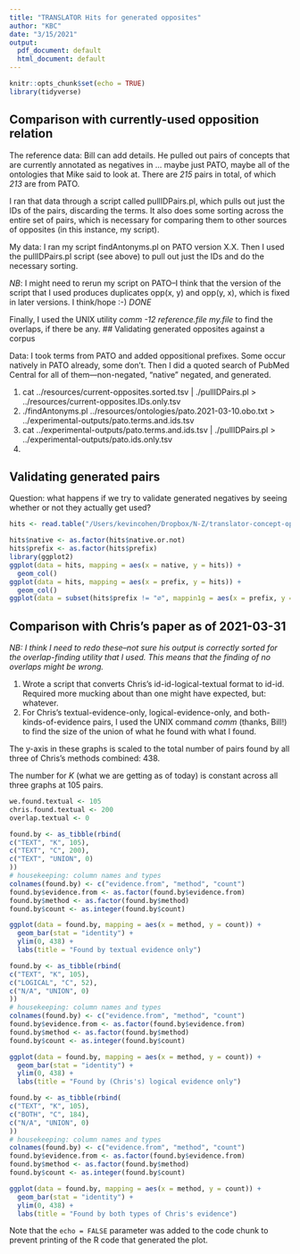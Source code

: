 ```yaml
---
title: "TRANSLATOR Hits for generated opposites"
author: "KBC"
date: "3/15/2021"
output:
  pdf_document: default
  html_document: default
---
```


```r
knitr::opts_chunk$set(echo = TRUE)
library(tidyverse)
```

## Comparison with currently-used opposition relation

The reference data: Bill can add details. He pulled out pairs of concepts that are currently annotated as negatives in ... maybe just PATO, maybe all of the ontologies that Mike said to look at.  There are *215* pairs in total, of which *213* are from PATO.

I ran that data through a script called pullIDPairs.pl, which pulls out just the IDs of the pairs, discarding the terms.  It also does some sorting across the entire set of pairs, which is necessary for comparing them to other sources of opposites (in this instance, my script).

My data: I ran my script findAntonyms.pl on PATO version X.X.  Then I used the pullIDPairs.pl script (see above) to pull out just the IDs and do the necessary sorting.

*NB*: I might need to rerun my script on PATO--I think that the version of the script that I used produces duplicates opp(x, y) and opp(y, x), which is fixed in later versions. I think/hope :-) *DONE*

Finally, I used the UNIX utility _comm -12 reference.file my.file_ to find the overlaps, if there be any. 
## Validating generated opposites against a corpus

Data: I took terms from PATO and added oppositional prefixes.  Some occur natively in PATO already, some don't.  Then I did a quoted search of PubMed Central for all of them---non-negated, "native" negated, and generated.

1. cat ../resources/current-opposites.sorted.tsv | ./pullIDPairs.pl > ../resources/current-opposites.IDs.only.tsv
2. ./findAntonyms.pl ../resources/ontologies/pato.2021-03-10.obo.txt > ../experimental-outputs/pato.terms.and.ids.tsv
3. cat ../experimental-outputs/pato.terms.and.ids.tsv | ./pullIDPairs.pl > ../experimental-outputs/pato.ids.only.tsv
4. 

## Validating generated pairs

Question: what happens if we try to validate generated negatives by seeing whether or not they actually get used?

```r
hits <- read.table("/Users/kevincohen/Dropbox/N-Z/translator-concept-oppositeness/experimental-outputs/TRANSLATOR generated antonyms - Sheet1 (1).tsv", header = TRUE, sep = "\t")

hits$native <- as.factor(hits$native.or.not)
hits$prefix <- as.factor(hits$prefix)
library(ggplot2)
ggplot(data = hits, mapping = aes(x = native, y = hits)) +
  geom_col()
ggplot(data = hits, mapping = aes(x = prefix, y = hits)) +
  geom_col()
ggplot(data = subset(hits$prefix != "∅", mappin1g = aes(x = prefix, y = hits)))

```

## Comparison with Chris's paper as of 2021-03-31

*NB: I think I need to redo these--not sure his output is correctly sorted for the overlap-finding utility that I used. This means that the finding of no overlaps might be wrong.*

1. Wrote a script that converts Chris's id-id-logical-textual format to id-id. Required more mucking about than one might have expected, but: whatever.
2. For Chris's textual-evidence-only, logical-evidence-only, and both-kinds-of-evidence pairs, I used the UNIX command _comm_ (thanks, Bill!) to find the size of the union of what he found with what I found.

The y-axis in these graphs is scaled to the total number of pairs found by all three of Chris's methods combined: 438.

The number for _K_ (what we are getting as of today) is constant across all three graphs at 105 pairs.

```r
we.found.textual <- 105
chris.found.textual <- 200
overlap.textual <- 0

found.by <- as_tibble(rbind(
c("TEXT", "K", 105),
c("TEXT", "C", 200),
c("TEXT", "UNION", 0)
))
# housekeeping: column names and types
colnames(found.by) <- c("evidence.from", "method", "count")
found.by$evidence.from <- as.factor(found.by$evidence.from)
found.by$method <- as.factor(found.by$method)
found.by$count <- as.integer(found.by$count)

ggplot(data = found.by, mapping = aes(x = method, y = count)) +
  geom_bar(stat = "identity") +
  ylim(0, 438) +
  labs(title = "Found by textual evidence only")

found.by <- as_tibble(rbind(
c("TEXT", "K", 105),
c("LOGICAL", "C", 52),
c("N/A", "UNION", 0)
))
# housekeeping: column names and types
colnames(found.by) <- c("evidence.from", "method", "count")
found.by$evidence.from <- as.factor(found.by$evidence.from)
found.by$method <- as.factor(found.by$method)
found.by$count <- as.integer(found.by$count)

ggplot(data = found.by, mapping = aes(x = method, y = count)) +
  geom_bar(stat = "identity") +
  ylim(0, 438) +
  labs(title = "Found by (Chris's) logical evidence only")

found.by <- as_tibble(rbind(
c("TEXT", "K", 105),
c("BOTH", "C", 184),
c("N/A", "UNION", 0)
))
# housekeeping: column names and types
colnames(found.by) <- c("evidence.from", "method", "count")
found.by$evidence.from <- as.factor(found.by$evidence.from)
found.by$method <- as.factor(found.by$method)
found.by$count <- as.integer(found.by$count)

ggplot(data = found.by, mapping = aes(x = method, y = count)) +
  geom_bar(stat = "identity") +
  ylim(0, 438) +
  labs(title = "Found by both types of Chris's evidence")

```

Note that the `echo = FALSE` parameter was added to the code chunk to prevent printing of the R code that generated the plot.
